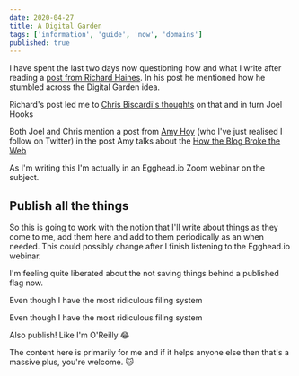 ```yaml
---
date: 2020-04-27
title: A Digital Garden
tags: ['information', 'guide', 'now', 'domains']
published: true
---
```


I have spent the last two days now questioning how and what I write
after reading a [post from Richard Haines]. In his post he mentioned
how he stumbled across the Digital Garden idea.

Richard's post led me to [Chris Biscardi's thoughts] on that and in
turn Joel Hooks

Both Joel and Chris mention a post from [Amy Hoy] (who I've just
realised I follow on Twitter) in the post Amy talks about the [How the
Blog Broke the Web]

As I'm writing this I'm actually in an Egghead.io Zoom webinar on the
subject.

## Publish all the things

So this is going to work with the notion that I'll write about things
as they come to me, add them here and add to them periodically as an
when needed. This could possibly change after I finish listening to
the Egghead.io webinar.

I'm feeling quite liberated about the not saving things behind a
published flag now.

Even though I have the most ridiculous filing system

Even though I have the most ridiculous filing system

Also publish! Like I'm O'Reilly 😂

The content here is primarily for me and if it helps anyone else then
that's a massive plus, you're welcome. 🐱

<!-- Links -->

[post from richard haines]: https://richardhaines.dev/on-my-mind/
[joel hooks]: https://joelhooks.com/digital-garden
[chris biscardi's thoughts]:
  https://www.christopherbiscardi.com/what-is-a-digital-garden
[amy hoy]: https://twitter.com/amyhoy
[how the blog broke the web]:
  https://stackingthebricks.com/how-blogs-broke-the-web/
[building a digital garden]:
  https://tomcritchlow.com/2019/02/17/building-digital-garden/
